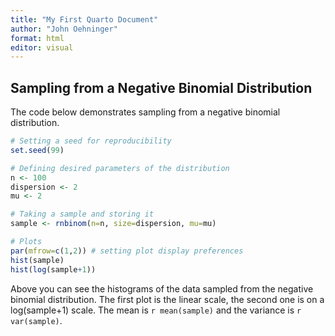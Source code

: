 ---
title: "My First Quarto Document"
author: "John Oehninger"
format: html
editor: visual
---

## Sampling from a Negative Binomial Distribution

The code below demonstrates sampling from a negative binomial distribution.

```{r}
# Setting a seed for reproducibility
set.seed(99)

# Defining desired parameters of the distribution
n <- 100
dispersion <- 2
mu <- 2

# Taking a sample and storing it
sample <- rnbinom(n=n, size=dispersion, mu=mu)

# Plots
par(mfrow=c(1,2)) # setting plot display preferences
hist(sample)
hist(log(sample+1))
```
Above you can see the histograms of the data sampled from the negative binomial distribution. The first plot is the linear scale, the second one is on a log(sample+1) scale. The mean is `r mean(sample)` and the variance is `r var(sample)`.
